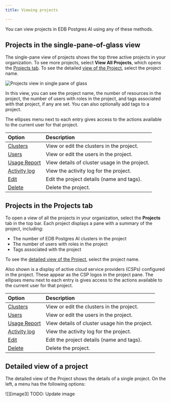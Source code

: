 ```yaml
---
title: Viewing projects

---
```


You can view projects in EDB Postgres AI using any of these methods.

## Projects in the single-pane-of-glass view

The single-pane view of projects shows the top three active projects in your organization. To see more projects, select **View All Projects**, which opens the [Projects tab](viewing.mdx#projects-in-the-projects-tab). To see the detailed [view of the Project](viewing.mdx#detailed-view-of-a-project), select the project name.

![Projects view in single pane of glass](images/project-spog.png)

In this view, you can see the project name, the number of resources in the project, the number of users with roles in the project, and tags associated with that project, if any are set. You can also optionally add tags to a project. 

The ellipses menu next to each entry gives access to the actions available to the current user for that project.

| Option                                                           | Description                                   |
| :--------------------------------------------------------------- | :-------------------------------------------- |
| [Clusters](http://clusters)                                      | View or edit the clusters in the project.     |
| [Users](http://users)                                            | View or edit the users in the project.        |
| [Usage Report](http://usage_report)                              | View details of cluster usage in the project. |
| [Activity log](http://activity_log)                              | View the activity log for the project.        |
| [Edit](http://managing_projects#renaming-a-project)              | Edit the project details (name and tags).     |
| [Delete](http://managing_projects#confirming-a-project-deletion) | Delete the project.                           |

## Projects in the Projects tab

To open a view of all the projects in your organization, select the **Projects** tab in the top bar. Each project displays a pane with a summary of the project, including:

-   The number of EDB Postgres AI clusters in the project
-   The number of users with roles in the project
-   Tags associated with the project

To see the [detailed view of the Project](viewing.mdx#detailed-view-of-a-project), select the project name.

Also shown is a display of active cloud service providers (CSPs) configured in the project. These appear as the CSP logos in the project pane. The ellipses menu next to each entry is gives access to the actions available to the current user for that project.

| Option                                                           | Description                                    |
| :--------------------------------------------------------------- | :--------------------------------------------- |
| [Clusters](http://clusters)                                      | View or edit the clusters in the project.      |
| [Users](http://users)                                            | View or edit the users in the project.         |
| [Usage Report](http://usage_report)                              | View details of cluster usage hin the project. |
| [Activity log](http://activity_log)                              | View the activity log for the project.         |
| [Edit](http://settings/profile)                                  | Edit the project details (name and tags).      |
| [Delete](http://managing_projects#confirming-a-project-deletion) | Delete the project.                            |

## Detailed view of a project

The detailed view of the Project shows the details of a single project. On the left, a menu has the following options:

![][image3] TODO: Update image
